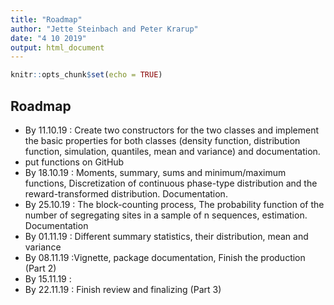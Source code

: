```yaml
---
title: "Roadmap"
author: "Jette Steinbach and Peter Krarup"
date: "4 10 2019"
output: html_document
---
```


```r
knitr::opts_chunk$set(echo = TRUE)
```

## Roadmap

* By 11.10.19 : Create two constructors for the two classes and implement the basic properties for both classes (density function, distribution function, simulation, quantiles, mean and variance) and documentation.
 - put functions on GitHub
* By 18.10.19 : Moments, summary, sums and minimum/maximum functions, Discretization of continuous phase-type distribution and the reward-transformed distribution. Documentation.
* By 25.10.19 : The block-counting process, The probability function of the number of segregating sites in a sample of n sequences, estimation. Documentation
* By 01.11.19 : Different summary statistics, their distribution, mean and variance 
* By 08.11.19 :Vignette, package documentation, Finish the production (Part 2)
* By 15.11.19 : 
* By 22.11.19 : Finish review and finalizing (Part 3)